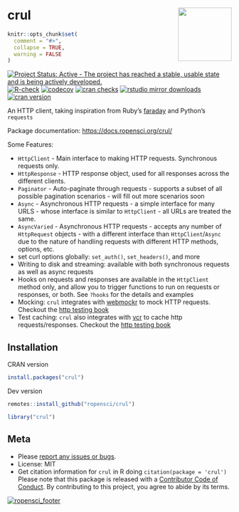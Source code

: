 # crul <img src="man/figures/logo.png" align="right" alt="" width="120">

```r
knitr::opts_chunk$set(
  comment = "#>",
  collapse = TRUE,
  warning = FALSE
)
```

[![Project Status: Active - The project has reached a stable, usable state and is being actively developed.](https://www.repostatus.org/badges/latest/active.svg)](https://www.repostatus.org/#active)
[![R-check](https://github.com/ropensci/crul/workflows/R-check/badge.svg)](https://github.com/ropensci/crul/actions/)
[![codecov](https://codecov.io/gh/ropensci/crul/branch/master/graph/badge.svg)](https://codecov.io/gh/ropensci/crul)
[![cran checks](https://cranchecks.info/badges/worst/crul)](https://cranchecks.info/pkgs/crul)
[![rstudio mirror downloads](https://cranlogs.r-pkg.org/badges/crul)](https://github.com/metacran/cranlogs.app)
[![cran version](https://www.r-pkg.org/badges/version/crul)](https://cran.r-project.org/package=crul)

An HTTP client, taking inspiration from Ruby's [faraday](https://rubygems.org/gems/faraday) and Python's `requests`

Package documentation: <https://docs.ropensci.org/crul/>

Some Features:

* `HttpClient` - Main interface to making HTTP requests. Synchronous requests only.
* `HttpResponse` - HTTP response object, used for all responses across the
different clients.
* `Paginator` - Auto-paginate through requests - supports a subset of all possible
pagination scenarios - will fill out more scenarios soon
* `Async` - Asynchronous HTTP requests - a simple interface for many URLS -
whose interface is similar to `HttpClient` - all URLs are treated the same.
* `AsyncVaried` - Asynchronous HTTP requests - accepts any number of `HttpRequest`
objects - with a different interface than `HttpClient`/`Async` due to the nature
of handling requests with different HTTP methods, options, etc.
* set curl options globally: `set_auth()`, `set_headers()`, and more
* Writing to disk and streaming: available with both synchronous requests
as well as async requests
* Hooks on requests and responses are available in the `HttpClient` method only, 
and allow you to trigger functions to run on requests or responses, or both.
See `?hooks` for the details and examples
* Mocking: `crul` integrates with [webmockr](https://github.com/ropensci/webmockr) to mock
HTTP requests. Checkout the [http testing book][book]
* Test caching: `crul` also integrates with [vcr](https://github.com/ropensci/vcr) to cache http requests/responses. Checkout the [http testing book][book]

## Installation

CRAN version

```r
install.packages("crul")
```

Dev version

```r
remotes::install_github("ropensci/crul")
```

```r
library("crul")
```

## Meta

* Please [report any issues or bugs](https://github.com/ropensci/crul/issues).
* License: MIT
* Get citation information for `crul` in R doing `citation(package = 'crul')`
Please note that this package is released with a [Contributor Code of Conduct](https://ropensci.org/code-of-conduct/). By contributing to this project, you agree to abide by its terms.

[![ropensci_footer](https://ropensci.org/public_images/github_footer.png)](https://ropensci.org)

[book]: https://books.ropensci.org/http-testing/
